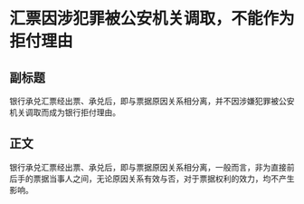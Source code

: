 # 汇票因涉犯罪被公安机关调取，不能作为拒付理由
## 副标题
银行承兑汇票经出票、承兑后，即与票据原因关系相分离，并不因涉嫌犯罪被公安机关调取而成为银行拒付理由。
## 正文
银行承兑汇票经出票、承兑后，即与票据原因关系相分离，一般而言，非为直接前后手的票据当事人之间，无论原因关系有效与否，对于票据权利的效力，均不产生影响。